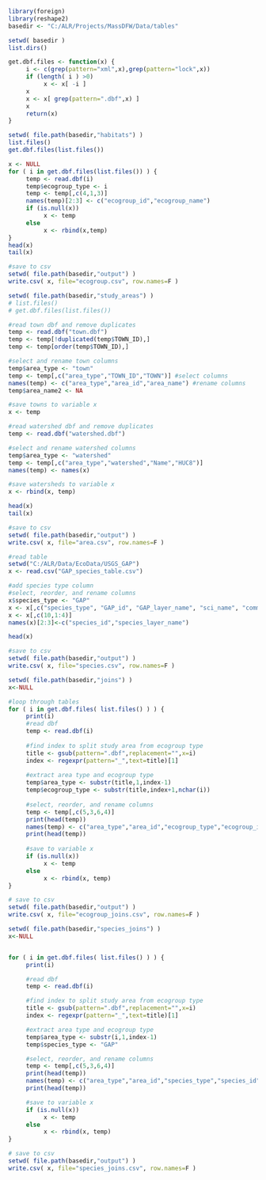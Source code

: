```r

library(foreign)
library(reshape2)
basedir <- "C:/ALR/Projects/MassDFW/Data/tables"

setwd( basedir )
list.dirs()

```

```r
get.dbf.files <- function(x) {
     i <- c(grep(pattern="xml",x),grep(pattern="lock",x))
     if (length( i ) >0)
          x <- x[ -i ]
     x
     x <- x[ grep(pattern=".dbf",x) ]
     x
     return(x)
}
```

```r

setwd( file.path(basedir,"habitats") )
list.files()
get.dbf.files(list.files())

x <- NULL
for ( i in get.dbf.files(list.files()) ) {
     temp <- read.dbf(i)
     temp$ecogroup_type <- i
     temp <- temp[,c(4,1,3)]
     names(temp)[2:3] <- c("ecogroup_id","ecogroup_name")
     if (is.null(x))
          x <- temp
     else 
          x <- rbind(x,temp)
}
head(x)
tail(x)

#save to csv
setwd( file.path(basedir,"output") )
write.csv( x, file="ecogroup.csv", row.names=F )

```

```r

setwd( file.path(basedir,"study_areas") )
# list.files()
# get.dbf.files(list.files())

#read town dbf and remove duplicates
temp <- read.dbf("town.dbf")
temp <- temp[!duplicated(temp$TOWN_ID),]
temp <- temp[order(temp$TOWN_ID),]

#select and rename town columns
temp$area_type <- "town"
temp <- temp[,c("area_type","TOWN_ID","TOWN")] #select columns
names(temp) <- c("area_type","area_id","area_name") #rename columns
temp$area_name2 <- NA

#save towns to variable x
x <- temp

#read watershed dbf and remove duplicates
temp <- read.dbf("watershed.dbf")

#select and rename watershed columns
temp$area_type <- "watershed"
temp <- temp[,c("area_type","watershed","Name","HUC8")]
names(temp) <- names(x)

#save watersheds to variable x
x <- rbind(x, temp)

head(x)
tail(x)

#save to csv
setwd( file.path(basedir,"output") )
write.csv( x, file="area.csv", row.names=F )

```

```r

#read table
setwd("C:/ALR/Data/EcoData/USGS_GAP")
x <- read.csv("GAP_species_table.csv")

#add species type column
#select, reorder, and rename columns
x$species_type <- "GAP"
x <- x[,c("species_type", "GAP_id", "GAP_layer_name", "sci_name", "common_name")]
x <- x[,c(10,1:4)]
names(x)[2:3]<-c("species_id","species_layer_name")

head(x)

#save to csv
setwd( file.path(basedir,"output") )
write.csv( x, file="species.csv", row.names=F )
```


```r


setwd( file.path(basedir,"joins") )
x<-NULL

#loop through tables
for ( i in get.dbf.files( list.files() ) ) {
     print(i)
     #read dbf
     temp <- read.dbf(i)
     
     #find index to split study area from ecogroup type
     title <- gsub(pattern=".dbf",replacement="",x=i)
     index <- regexpr(pattern="_",text=title)[1]
     
     #extract area type and ecogroup type
     temp$area_type <- substr(title,1,index-1)
     temp$ecogroup_type <- substr(title,index+1,nchar(i))
     
     #select, reorder, and rename columns
     temp <- temp[,c(5,3,6,4)] 
     print(head(temp))
     names(temp) <- c("area_type","area_id","ecogroup_type","ecogroup_id")
     print(head(temp))
     
     #save to variable x
     if (is.null(x))
          x <- temp
     else
          x <- rbind(x, temp)
}

# save to csv
setwd( file.path(basedir,"output") )
write.csv( x, file="ecogroup_joins.csv", row.names=F )

```

```r
setwd( file.path(basedir,"species_joins") )
x<-NULL


for ( i in get.dbf.files( list.files() ) ) {
     print(i)

     #read dbf
     temp <- read.dbf(i)

     #find index to split study area from ecogroup type
     title <- gsub(pattern=".dbf",replacement="",x=i)
     index <- regexpr(pattern="_",text=title)[1]

     #extract area type and ecogroup type
     temp$area_type <- substr(i,1,index-1)
     temp$species_type <- "GAP"

     #select, reorder, and rename columns
     temp <- temp[,c(5,3,6,4)]
     print(head(temp))
     names(temp) <- c("area_type","area_id","species_type","species_id")
     print(head(temp))

     #save to variable x
     if (is.null(x))
          x <- temp
     else
          x <- rbind(x, temp)
}

# save to csv
setwd( file.path(basedir,"output") )
write.csv( x, file="species_joins.csv", row.names=F )

```

